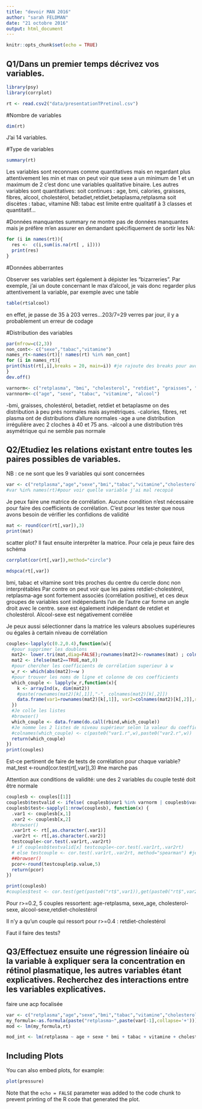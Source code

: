 ```yaml
---
title: "devoir MAN 2016"
author: "sarah FELDMAN"
date: "21 octobre 2016"
output: html_document
---
```


```r
knitr::opts_chunk$set(echo = TRUE)
```

## Q1/Dans un premier temps décrivez vos variables.
```r
library(psy)
library(corrplot)

rt <- read.csv2("data/presentationTPretinol.csv")
```

#Nombre de variables
```r
dim(rt)
```
J'ai 14 variables.

#Type de variables
```r
summary(rt)
```
Les variables sont reconnues comme quantitatives 
mais en regardant plus attentivement les min et max on peut voir que sexe a un minimum de 1 et un maximum de 2 c'est donc une variables qualitative binaire.
Les autres variables sont quantitatives:
soit continues : age, bmi, calories, graisses, fibres, alcool, cholestérol, betadiet,retdiet,betaplasma,retplasma
soit discètes : tabac, vitamine
NB: tabac est limite entre qualitatif à 3 classes et quantitatif...

#Données manquantes
summary ne montre pas de données manquantes mais je préfère m'en assurer en demandant spécifiquement de sortir les NA:
```r
for (i in names(rt)){
  res <-  c(i,sum(is.na(rt[ , i])))
  print(res)
}
```

#Données abberrantes

Observer ses variables sert également à dépister les "bizarreries".
Par exemple, j'ai un doute concernant le max d'alcool, je vais donc regarder plus attentivement la variable, par exemple avec une table
```r
table(rt$alcool)

```
en effet, je passe de 35 à 203 verres...203/7=29 verres par jour, il y a probablement un erreur de codage

#Distribution des variables
```r

par(mfrow=c(2,3))
non_cont<- c("sexe","tabac","vitamine")
names_rt<-names(rt)[! names(rt) %in% non_cont]
for (i in names_rt){
print(hist(rt[,i],breaks = 20, main=i)) #je rajoute des breaks pour avoir un histogramme plus précis
} 
dev.off()

varnorm<- c("retplasma", "bmi", "cholesterol", "retdiet", "graisses", "betadiet", "betaplasma", "calories", "fibres")
varnnorm<-c("age", "sexe", "tabac", "vitamine", "alcool")
```
-bmi, graisses, cholestérol, betadiet, retdiet et betaplasme on des distribution à peu près normales mais asymétriques.
-calories, fibres, ret plasma ont de distributions d'allure normales
-age a une distribution irrégulière avec 2 cloches à 40 et 75 ans.
-alcool a une distribution très asymétrique qui ne semble pas normale

## Q2/Etudiez les relations existant entre toutes les paires possibles de variables. 
NB : ce ne sont que les 9 variables qui sont concernées
```r
var <- c("retplasma","age","sexe","bmi","tabac","vitamine","cholesterol","alcool","retdiet") 
#var %in% names(rt)#pour voir quelle variable j'ai mal recopié

```
Je peux faire une matrice de corrélation.
Aucune condition n'est nécessaire pour faire des coefficients de corrélation. C'est pour les tester que nous avons besoin de vérifier les confidions de validité
```r
mat <- round(cor(rt[,var]),3)
print(mat)

```
scatter plot?
Il faut ensuite interprêter la matrice. Pour cela je peux faire des schéma

```r
corrplot(cor(rt[,var]),method="circle")
```

```r
mdspca(rt[,var])
```
bmi, tabac et vitamine sont très proches du centre du cercle donc non interprétables
Par contre on peut voir que les paires retdiet-cholestérol, retplasma-age sont fortement associés (corrélation positive), et ces deux groupes de variables sont indépendants l'un de l'autre car forme un angle droit avec le centre.
sexe est également indépendant de retdiet et cholestérol.
Alcool-sexe est négativement corrélée

Je peux aussi sélectionner dans la matrice les valeurs absolues supérieures ou égales à certain niveau de corrélation
```r
couples<-lapply(c(0.2,0.4),function(w){
  #pour supprimer les doublons
  mat2<- lower.tri(mat,diag=FALSE);rownames(mat2)<-rownames(mat) ; colnames(mat2) <- colnames(mat) 
  mat2 <- ifelse(mat2==TRUE,mat,0)
  #pour chercher les coefficients de corrélation superieur à w
  w_r <- which(abs(mat2)>=w )
  #pour trouver les noms de ligne et colonne de ces coefficients
  which_couple <- lapply(w_r,function(x){
    k <- arrayInd(x, dim(mat2))
    #paste(rownames(mat2)[k[,1]],"-", colnames(mat2)[k[,2]])
    data.frame(var1=rownames(mat2)[k[,1]], var2=colnames(mat2)[k[,2]],r=mat2[x])
  })
  #Je colle les listes
  #browser()
  which_couple <- data.frame(do.call(rbind,which_couple))
  #Je nomme les 2 listes de niveau supérieur selon la valeur du coefficient
  #colnames(which_couple) <- c(paste0("var1.r",w),paste0("var2.r",w)) 
  return(which_couple)
})
print(couples)

```

Est-ce pertinent de faire de tests de corrélation pour chaque variable?
mat_test <-round(cor.test(rt[,var]),3) #ne marche pas

Attention aux conditions de validité: 
une des 2 variables du couple testé doit être normale
```r
couplesb <- couples[[1]]
couplesb$testvalid <- ifelse( couplesb$var1 %in% varnorm | couplesb$var2 %in% varnorm,TRUE,FALSE) 
couplesb$test<-sapply(1:nrow(couplesb), function(x) {
  .var1 <- couplesb[x,1]
  .var2 <- couplesb[x,2]
  #browser()
  .var1rt <- rt[,as.character(.var1)]
  .var2rt <- rt[,as.character(.var2)]
  testcouple<-cor.test(.var1rt,.var2rt)
  # if couplesb$testvalid[x] testcouple<-cor.test(.var1rt,.var2rt)
  # else testcouple <- cor.test(.var1rt,.var2rt, method="spearman") #je préfère ne pas utiliser du non paramétrique car m'empêcherait de faire des analyses plus poussées ensuite
  ##browser()
  pcor<-round(testcouple$p.value,5)
  return(pcor)
})

print(couplesb)
#couples$test <- cor.test(get(paste0("rt$",var1)),get(paste0("rt$",var2)))
```

Pour r>=0.2, 5 couples ressortent:
age-retplasma, sexe_age, cholesterol-sexe, alcool-sexe,retdiet-cholestérol

Il n'y a qu'un couple qui ressort pour r>=0.4 :
retdiet-cholestérol

Faut il faire des tests?

## Q3/Effectuez ensuite une régression linéaire où la variable à expliquer sera la concentration en rétinol plasmatique, les autres variables étant explicatives. Recherchez des interactions entre les variables explicatives. 

faire une acp focalisée
```r
var <- c("retplasma","age","sexe","bmi","tabac","vitamine","cholesterol","alcool","retdiet") 
my_formula<-as.formula(paste("retplasma~",paste(var[-1],collapse='+'))) #pour éviter de tout réécrire à la main...
mod <- lm(my_formula,rt)

mod_int <- lm(retplasma ~ age + sexe * bmi + tabac + vitamine + cholesterol + alcool + retdiet,rt)
```

## Including Plots

You can also embed plots, for example:

```r
plot(pressure)
```

Note that the `echo = FALSE` parameter was added to the code chunk to prevent printing of the R code that generated the plot.
